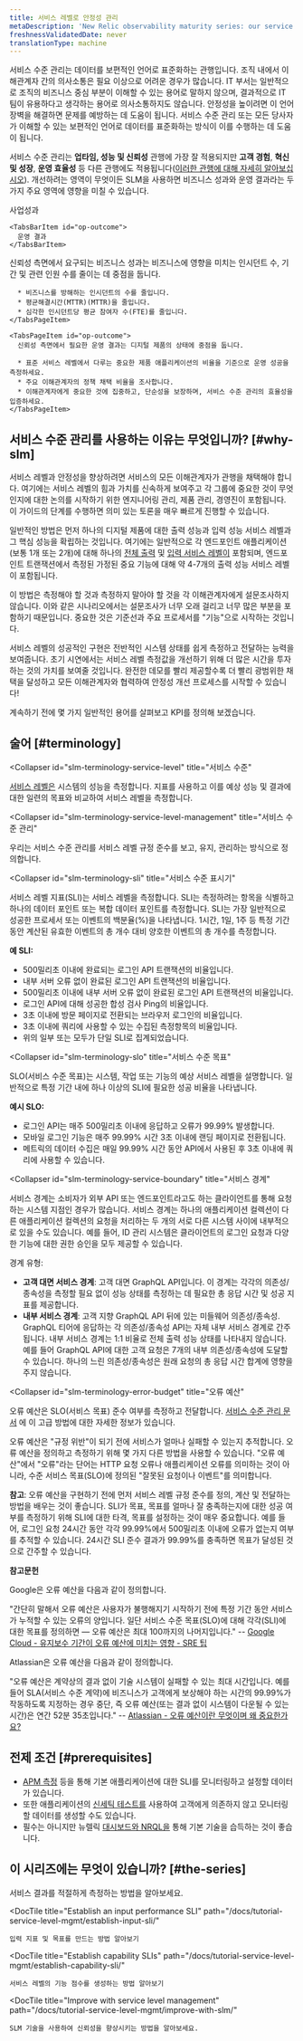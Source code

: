 ```yaml
---
title: 서비스 레벨로 안정성 관리
metaDescription: 'New Relic observability maturity series: our service level management guide shows you how to easily measure and communicate the overall health, performance, and quality of your digital products and services to all stakeholders.'
freshnessValidatedDate: never
translationType: machine
---
```











서비스 수준 관리는 데이터를 보편적인 언어로 표준화하는 관행입니다. 조직 내에서 이해관계자 간의 의사소통은 필요 이상으로 어려운 경우가 많습니다. IT 부서는 일반적으로 조직의 비즈니스 중심 부분이 이해할 수 있는 용어로 말하지 않으며, 결과적으로 IT 팀이 유용하다고 생각하는 용어로 의사소통하지도 않습니다. 안정성을 높이려면 이 언어 장벽을 해결하면 문제를 예방하는 데 도움이 됩니다. 서비스 수준 관리 또는 모든 당사자가 이해할 수 있는 보편적인 언어로 데이터를 표준화하는 방식이 이를 수행하는 데 도움이 됩니다.

서비스 수준 관리는 **업타임, 성능 및 신뢰성** 관행에 가장 잘 적용되지만 **고객 경험**, **혁신 및 성장**, **운영 효율성** 등 다른 관행에도 적용됩니다([이러한 관행에 대해 자세히 알아보십시오](/docs/new-relic-solutions/observability-maturity/introduction)). 개선하려는 영역이 무엇이든 SLM을 사용하면 비즈니스 성과와 운영 결과라는 두 가지 주요 영역에 영향을 미칠 수 있습니다.

<Tabs stacked>
  <TabsBar>
    <TabsBarItem id="business-outcome">
      사업성과
    </TabsBarItem>

    <TabsBarItem id="op-outcome">
      운영 결과
    </TabsBarItem>
  </TabsBar>

  <TabsPages>
    <TabsPageItem id="business-outcome">
      신뢰성 측면에서 요구되는 비즈니스 성과는 비즈니스에 영향을 미치는 인시던트 수, 기간 및 관련 인원 수를 줄이는 데 중점을 둡니다.

      * 비즈니스를 방해하는 인시던트의 수를 줄입니다.
      * 평균해결시간(MTTR)(MTTR)을 줄입니다.
      * 심각한 인시던트당 평균 참여자 수(FTE)를 줄입니다.
    </TabsPageItem>

    <TabsPageItem id="op-outcome">
      신뢰성 측면에서 필요한 운영 결과는 디지털 제품의 상태에 중점을 둡니다.

      * 표준 서비스 레벨에서 다루는 중요한 제품 애플리케이션의 비율을 기준으로 운영 성공을 측정하세요.
      * 주요 이해관계자의 정책 채택 비율을 조사합니다.
      * 이해관계자에게 중요한 것에 집중하고, 단순성을 보장하며, 서비스 수준 관리의 효율성을 입증하세요.
    </TabsPageItem>
  </TabsPages>
</Tabs>

## 서비스 수준 관리를 사용하는 이유는 무엇입니까? [#why-slm]

서비스 레벨과 안정성을 향상하려면 서비스의 모든 이해관계자가 관행을 채택해야 합니다. 여기에는 서비스 레벨의 힘과 가치를 신속하게 보여주고 각 그룹에 중요한 것이 무엇인지에 대한 논의를 시작하기 위한 엔지니어링 관리, 제품 관리, 경영진이 포함됩니다. 이 가이드의 단계를 수행하면 의미 있는 토론을 매우 빠르게 진행할 수 있습니다.

일반적인 방법은 먼저 하나의 디지털 제품에 대한 출력 성능과 입력 성능 서비스 레벨과 그 핵심 성능을 확립하는 것입니다. 여기에는 일반적으로 각 엔드포인트 애플리케이션(보통 1개 또는 2개)에 대해 하나의 [전체 출력](/docs/tutorial-service-level-mgmt/establish-output-sli) 및 [입력 서비스 레벨이](/docs/tutorial-service-level-mgmt/establish-input-sli) 포함되며, 엔드포인트 트랜잭션에서 측정된 가정된 중요 기능에 대해 약 4-7개의 출력 성능 서비스 레벨이 포함됩니다.

이 방법은 측정해야 할 것과 측정하지 말아야 할 것을 각 이해관계자에게 설문조사하지 않습니다. 이와 같은 시나리오에서는 설문조사가 너무 오래 걸리고 너무 많은 부분을 포함하기 때문입니다. 중요한 것은 기준선과 주요 프로세서를 "기능"으로 시작하는 것입니다.

서비스 레벨의 성공적인 구현은 전반적인 시스템 상태를 쉽게 측정하고 전달하는 능력을 보여줍니다. 초기 시연에서는 서비스 레벨 측정값을 개선하기 위해 더 많은 시간을 투자하는 것의 가치를 보여줄 것입니다. 완전한 데모를 빨리 제공할수록 더 빨리 광범위한 채택을 달성하고 모든 이해관계자와 협력하여 안정성 개선 프로세스를 시작할 수 있습니다!

계속하기 전에 몇 가지 일반적인 용어를 살펴보고 KPI를 정의해 보겠습니다.

## 술어 [#terminology]

<Collapser
  id="slm-terminology-service-level"
  title="서비스 수준"
>
  [서비스 레벨은](https://en.wikipedia.org/wiki/Service_level) 시스템의 성능을 측정합니다. 지표를 사용하고 이를 예상 성능 및 결과에 대한 일련의 목표와 비교하여 서비스 레벨을 측정합니다.
</Collapser>

<Collapser
  id="slm-terminology-service-level-management"
  title="서비스 수준 관리"
>
  우리는 서비스 수준 관리를 서비스 레벨 규정 준수를 보고, 유지, 관리하는 방식으로 정의합니다.
</Collapser>

<Collapser
  id="slm-terminology-sli"
  title="서비스 수준 표시기"
>
  서비스 레벨 지표(SLI)는 서비스 레벨을 측정합니다. SLI는 측정하려는 항목을 식별하고 하나의 데이터 포인트 또는 복합 데이터 포인트를 측정합니다. SLI는 가장 일반적으로 성공한 프로세서 또는 이벤트의 백분율(%)을 나타냅니다. 1시간, 1일, 1주 등 특정 기간 동안 계산된 유효한 이벤트의 총 개수 대비 양호한 이벤트의 총 개수를 측정합니다.

  **예 SLI:**

  * 500밀리초 이내에 완료되는 로그인 API 트랜잭션의 비율입니다.
  * 내부 서버 오류 없이 완료된 로그인 API 트랜잭션의 비율입니다.
  * 500밀리초 이내에 내부 서버 오류 없이 완료된 로그인 API 트랜잭션의 비율입니다.
  * 로그인 API에 대해 성공한 합성 검사 Ping의 비율입니다.
  * 3초 이내에 방문 페이지로 전환되는 브라우저 로그인의 비율입니다.
  * 3초 이내에 쿼리에 사용할 수 있는 수집된 측정항목의 비율입니다.
  * 위의 일부 또는 모두가 단일 SLI로 집계되었습니다.
</Collapser>

<Collapser
  id="slm-terminology-slo"
  title="서비스 수준 목표"
>
  SLO(서비스 수준 목표)는 시스템, 작업 또는 기능의 예상 서비스 레벨을 설명합니다. 일반적으로 특정 기간 내에 하나 이상의 SLI에 필요한 성공 비율을 나타냅니다.

  **예시 SLO:**

  * 로그인 API는 매주 500밀리초 이내에 응답하고 오류가 99.99% 발생합니다.
  * 모바일 로그인 기능은 매주 99.99% 시간 3초 이내에 랜딩 페이지로 전환됩니다.
  * 메트릭의 데이터 수집은 매일 99.99% 시간 동안 API에서 사용된 후 3초 이내에 쿼리에 사용할 수 있습니다.
</Collapser>

<Collapser
  id="slm-terminology-service-boundary"
  title="서비스 경계"
>
  서비스 경계는 소비자가 외부 API 또는 엔드포인트라고도 하는 클라이언트를 통해 요청하는 시스템 지점인 경우가 많습니다. 서비스 경계는 하나의 애플리케이션 컬렉션이 다른 애플리케이션 컬렉션의 요청을 처리하는 두 개의 서로 다른 시스템 사이에 내부적으로 있을 수도 있습니다. 예를 들어, ID 관리 시스템은 클라이언트의 로그인 요청과 다양한 기능에 대한 권한 승인을 모두 제공할 수 있습니다.

  경계 유형:

  * **고객 대면 서비스 경계**: 고객 대면 GraphQL API입니다. 이 경계는 각각의 의존성/종속성을 측정할 필요 없이 성능 상태를 측정하는 데 필요한 총 응답 시간 및 성공 지표를 제공합니다.
  * **내부 서비스 경계**: 고객 지향 GraphQL API 뒤에 있는 미들웨어 의존성/종속성. GraphQL 티어에 응답하는 각 의존성/종속성 API는 자체 내부 서비스 경계로 간주됩니다. 내부 서비스 경계는 1:1 비율로 전체 출력 성능 상태를 나타내지 않습니다. 예를 들어 GraphQL API에 대한 고객 요청은 7개의 내부 의존성/종속성에 도달할 수 있습니다. 하나의 느린 의존성/종속성은 원래 요청의 총 응답 시간 합계에 영향을 주지 않습니다.
</Collapser>

<Collapser
  id="slm-terminology-error-budget"
  title="오류 예산"
>
  오류 예산은 SLO(서비스 목표) 준수 여부를 측정하고 전달합니다. [서비스 수준 관리 문서](/docs/service-level-management/intro-slm) 에 이 고급 방법에 대한 자세한 정보가 있습니다.

  오류 예산은 "규정 위반"이 되기 전에 서비스가 얼마나 실패할 수 있는지 추적합니다. 오류 예산을 정의하고 측정하기 위해 몇 가지 다른 방법을 사용할 수 있습니다. "오류 예산"에서 "오류"라는 단어는 HTTP 요청 오류나 애플리케이션 오류를 의미하는 것이 아니라, 수준 서비스 목표(SLO)에 정의된 "잘못된 요청이나 이벤트"를 의미합니다.

  **참고**: 오류 예산을 구현하기 전에 먼저 서비스 레벨 규정 준수를 정의, 계산 및 전달하는 방법을 배우는 것이 좋습니다. SLI가 목표, 목표를 얼마나 잘 충족하는지에 대한 성공 여부를 측정하기 위해 SLI에 대한 타격, 목표를 설정하는 것이 매우 중요합니다. 예를 들어, 로그인 요청 24시간 동안 각각 99.99%에서 500밀리초 이내에 오류가 없는지 여부를 추적할 수 있습니다. 24시간 SLI 준수 결과가 99.99%를 충족하면 목표가 달성된 것으로 간주할 수 있습니다.

  **참고문헌**

  Google은 오류 예산을 다음과 같이 정의합니다.

  "간단히 말해서 오류 예산은 사용자가 불행해지기 시작하기 전에 특정 기간 동안 서비스가 누적할 수 있는 오류의 양입니다. 일단 서비스 수준 목표(SLO)에 대해 각각(SLI)에 대한 목표를 정의하면 — 오류 예산은 최대 100까지의 나머지입니다." -- [Google Cloud - 유지보수 기간이 오류 예산에 미치는 영향 - SRE 팁](https://cloud.google.com/blog/products/management-tools/sre-error-budgets-and-maintenance-windows)

  Atlassian은 오류 예산을 다음과 같이 정의합니다.

  "오류 예산은 계약상의 결과 없이 기술 시스템이 실패할 수 있는 최대 시간입니다. 예를 들어 SLA(서비스 수준 계약)에 비즈니스가 고객에게 보상해야 하는 시간의 99.99%가 작동하도록 지정하는 경우 중단, 즉 오류 예산(또는 결과 없이 시스템이 다운될 수 있는 시간)은 연간 52분 35초입니다." -- [Atlassian - 오류 예산이란 무엇이며 왜 중요한가요?](https://www.atlassian.com/incident-management/kpis/error-budget)
</Collapser>

## 전제 조건 [#prerequisites]

* [APM 측정](/docs/apm/new-relic-apm/getting-started/introduction-apm) 등을 통해 기본 애플리케이션에 대한 SLI를 모니터링하고 설정할 데이터가 있습니다.
* 또한 애플리케이션의 [신세틱 테스트를](/docs/synthetics/synthetic-monitoring/getting-started/get-started-synthetic-monitoring) 사용하여 고객에게 의존하지 않고 모니터링할 데이터를 생성할 수도 있습니다.
* 필수는 아니지만 뉴렐릭 [대시보드와 NRQL을](https://learn.newrelic.com/webinar-getting-started-with-dashboards-nrql) 통해 기본 기술을 습득하는 것이 좋습니다.

## 이 시리즈에는 무엇이 있습니까? [#the-series]

<DocTiles>
  <DocTile
    title="Establish an output performance SLI"
    path="/docs/tutorial-service-level-mgmt/establish-output-sli/"
  >
    서비스 결과를 적절하게 측정하는 방법을 알아보세요.
  </DocTile>

  <DocTile
    title="Establish an input performance SLI"
    path="/docs/tutorial-service-level-mgmt/establish-input-sli/"
  >
    입력 지표 및 목표를 만드는 방법 알아보기
  </DocTile>

  <DocTile
    title="Establish capability SLIs"
    path="/docs/tutorial-service-level-mgmt/establish-capability-sli/"
  >
    서비스 레벨의 기능 점수를 생성하는 방법 알아보기
  </DocTile>

  <DocTile
    title="Improve with service level management"
    path="/docs/tutorial-service-level-mgmt/improve-with-slm/"
  >
    SLM 기술을 사용하여 신뢰성을 향상시키는 방법을 알아보세요.
  </DocTile>
</DocTiles>
